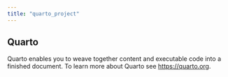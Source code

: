 ```yaml
---
title: "quarto_project"
---
```


## Quarto

Quarto enables you to weave together content and executable code into a finished document. To learn more about Quarto see <https://quarto.org>.
